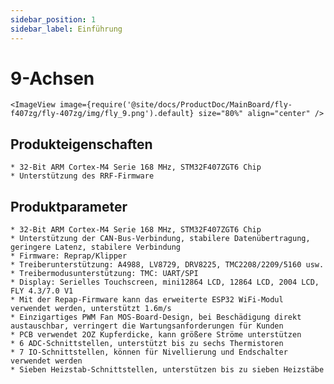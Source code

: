 ```yaml
---
sidebar_position: 1
sidebar_label: Einführung
---
```



# 9-Achsen

    <ImageView image={require('@site/docs/ProductDoc/MainBoard/fly-f407zg/fly-407zg/img/fly_9.png').default} size="80%" align="center" />

## Produkteigenschaften

    * 32-Bit ARM Cortex-M4 Serie 168 MHz, STM32F407ZGT6 Chip
    * Unterstützung des RRF-Firmware

## Produktparameter

    * 32-Bit ARM Cortex-M4 Serie 168 MHz, STM32F407ZGT6 Chip
    * Unterstützung der CAN-Bus-Verbindung, stabilere Datenübertragung, geringere Latenz, stabilere Verbindung
    * Firmware: Reprap/Klipper
    * Treiberunterstützung: A4988, LV8729, DRV8225, TMC2208/2209/5160 usw.
    * Treibermodusunterstützung: TMC: UART/SPI
    * Display: Serielles Touchscreen, mini12864 LCD, 12864 LCD, 2004 LCD, FLY 4.3/7.0 V1
    * Mit der Repap-Firmware kann das erweiterte ESP32 WiFi-Modul verwendet werden, unterstützt 1.6m/s
    * Einzigartiges PWM Fan MOS-Board-Design, bei Beschädigung direkt austauschbar, verringert die Wartungsanforderungen für Kunden
    * PCB verwendet 2OZ Kupferdicke, kann größere Ströme unterstützen
    * 6 ADC-Schnittstellen, unterstützt bis zu sechs Thermistoren
    * 7 IO-Schnittstellen, können für Nivellierung und Endschalter verwendet werden
    * Sieben Heizstab-Schnittstellen, unterstützen bis zu sieben Heizstäbe

